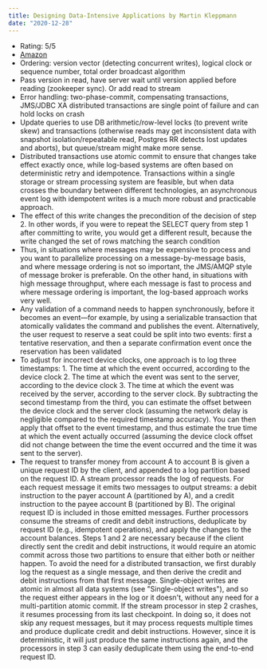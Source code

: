 ```yaml
---
title: Designing Data-Intensive Applications by Martin Kleppmann
date: "2020-12-28"
---
```


- Rating: 5/5
- [Amazon](https://www.amazon.com/gp/product/1449373321)
- Ordering: version vector (detecting concurrent writes), logical clock or sequence number, total order broadcast algorithm
- Pass version in read, have server wait until version applied before reading (zookeeper sync). Or add read to stream
- Error handling: two-phase-commit, compensating transactions, JMS/JDBC XA distributed transactions are single point of failure and can hold locks on crash
- Update queries to use DB arithmetic/row-level locks (to prevent write skew) and transactions (otherwise reads may get inconsistent data with snapshot isolation/repeatable read, Postgres RR detects lost updates and aborts), but queue/stream might make more sense.
- Distributed transactions use atomic commit to ensure that changes take effect exactly once, while log-based systems are often based on deterministic retry and idempotence. Transactions within a single storage or stream processing system are feasible, but when data crosses the boundary between different technologies, an asynchronous event log with idempotent writes is a much more robust and practicable approach.
- The effect of this write changes the precondition of the decision of step 2. In other words, if you were to repeat the SELECT query from step 1 after committing to write, you would get a different result, because the write changed the set of rows matching the search condition
- Thus, in situations where messages may be expensive to process and you want to parallelize processing on a message-by-message basis, and where message ordering is not so important, the JMS/AMQP style of message broker is preferable. On the other hand, in situations with high message throughput, where each message is fast to process and where message ordering is important, the log-based approach works very well.
- Any validation of a command needs to happen synchronously, before it becomes an event—for example, by using a serializable transaction that atomically validates the command and publishes the event. Alternatively, the user request to reserve a seat could be split into two events: first a tentative reservation, and then a separate confirmation event once the reservation has been validated
- To adjust for incorrect device clocks, one approach is to log three timestamps: 1. The time at which the event occurred, according to the device clock 2. The time at which the event was sent to the server, according to the device clock 3. The time at which the event was received by the server, according to the server clock. By subtracting the second timestamp from the third, you can estimate the offset between the device clock and the server clock (assuming the network delay is negligible compared to the required timestamp accuracy). You can then apply that offset to the event timestamp, and thus estimate the true time at which the event actually occurred (assuming the device clock offset did not change between the time the event occurred and the time it was sent to the server).
- The request to transfer money from account A to account B is given a unique request ID by the client, and appended to a log partition based on the request ID. A stream processor reads the log of requests. For each request message it emits two messages to output streams: a debit instruction to the payer account A (partitioned by A), and a credit instruction to the payee account B (partitioned by B). The original request ID is included in those emitted messages. Further processors consume the streams of credit and debit instructions, deduplicate by request ID (e.g., idempotent operations), and apply the changes to the account balances. Steps 1 and 2 are necessary because if the client directly sent the credit and debit instructions, it would require an atomic commit across those two partitions to ensure that either both or neither happen. To avoid the need for a distributed transaction, we first durably log the request as a single message, and then derive the credit and debit instructions from that first message. Single-object writes are atomic in almost all data systems (see "Single-object writes"), and so the request either appears in the log or it doesn't, without any need for a multi-partition atomic commit. If the stream processor in step 2 crashes, it resumes processing from its last checkpoint. In doing so, it does not skip any request messages, but it may process requests multiple times and produce duplicate credit and debit instructions. However, since it is deterministic, it will just produce the same instructions again, and the processors in step 3 can easily deduplicate them using the end-to-end request ID.
